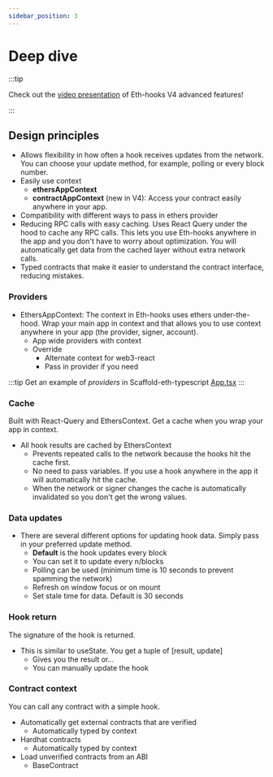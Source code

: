 ```yaml
---
sidebar_position: 3
---
```


# Deep dive

:::tip

Check out the [video presentation](https://www.youtube.com/watch?v=STxAdE8wQwY) of Eth-hooks V4 advanced features!

:::

## Design principles

- Allows flexibility in how often a hook receives updates from the network. You can choose your update method, for example, polling or every block number.
- Easily use context
  - **ethersAppContext**
  - **contractAppContext** (new in V4): Access your contract easily anywhere in your app.
- Compatibility with different ways to pass in ethers provider
- Reducing RPC calls with easy caching. Uses React Query under the hood to cache any RPC calls. This lets you use Eth-hooks anywhere in the app and you don't have to worry about optimization. You will automatically get data from the cached layer without extra network calls.
- Typed contracts that make it easier to understand the contract interface, reducing mistakes.

### Providers

- EthersAppContext: The context in Eth-hooks uses ethers under-the-hood. Wrap your main app in context and that allows you to use context anywhere in your app (the provider, signer, account).
  - App wide providers with context
  - Override
    - Alternate context for web3-react
    - Pass in provider if you need

:::tip
Get an example of _providers_ in Scaffold-eth-typescript [App.tsx](https://github.com/scaffold-eth/scaffold-eth-typescript/blob/next/packages/vite-app-ts/src/App.tsx)
:::

### Cache

Built with React-Query and EthersContext. Get a cache when you wrap your app in context.

- All hook results are cached by EthersContext
  - Prevents repeated calls to the network because the hooks hit the cache first.
  - No need to pass variables. If you use a hook anywhere in the app it will automatically hit the cache.
  - When the network or signer changes the cache is automatically invalidated so you don't get the wrong values.

### Data updates

- There are several different options for updating hook data. Simply pass in your preferred update method.
  - **Default** is the hook updates every block
  - You can set it to update every n/blocks
  - Polling can be used (minimum time is 10 seconds to prevent spamming the network)
  - Refresh on window focus or on mount
  - Set stale time for data. Default is 30 seconds

### Hook return

The signature of the hook is returned.

- This is similar to useState. You get a tuple of [result, update]
  - Gives you the result or...
  - You can manually update the hook

### Contract context

You can call any contract with a simple hook.

- Automatically get external contracts that are verified
  - Automatically typed by context
- Hardhat contracts
  - Automatically typed by context
- Load unverified contracts from an ABI
  - BaseContract
